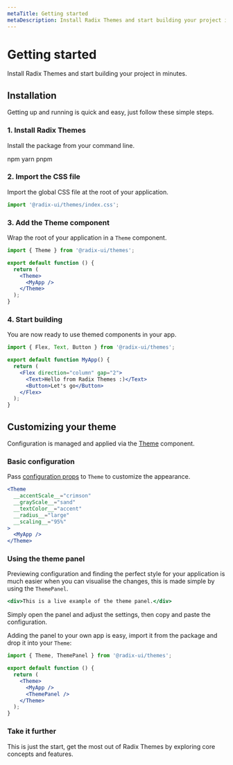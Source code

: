 ```yaml
---
metaTitle: Getting started
metaDescription: Install Radix Themes and start building your project in minutes
---
```


# Getting started

<Description>
  Install Radix Themes and start building your project in minutes.
</Description>

## Installation

Getting up and running is quick and easy, just follow these simple steps.

### 1. Install Radix Themes

Install the package from your command line.

<Tabs defaultValue="npm" my="5">
  <TabsList>
    <TabsTrigger value="npm">npm</TabsTrigger>
    <TabsTrigger value="yarn">yarn</TabsTrigger>
    <TabsTrigger value="pnpm">pnpm</TabsTrigger>
  </TabsList>
  <TabsContent value="npm">
    <CodeBlock mt="3" language="bash" value="npm install @radix-ui/themes" />
  </TabsContent>
  <TabsContent value="yarn">
    <CodeBlock mt="3" language="bash" value="yarn add @radix-ui/themes" />
  </TabsContent>
  <TabsContent value="pnpm">
    <CodeBlock mt="3" language="bash" value="pnpm install @radix-ui/themes" />
  </TabsContent>
</Tabs>

### 2. Import the CSS file

Import the global CSS file at the root of your application.

```ts
import '@radix-ui/themes/index.css';
```

### 3. Add the Theme component

Wrap the root of your application in a `Theme` component.

```jsx line=5,7
import { Theme } from '@radix-ui/themes';

export default function () {
  return (
    <Theme>
      <MyApp />
    </Theme>
  );
}
```

### 4. Start building

You are now ready to use themed components in your app.

```jsx
import { Flex, Text, Button } from '@radix-ui/themes';

export default function MyApp() {
  return (
    <Flex direction="column" gap="2">
      <Text>Hello from Radix Themes :)</Text>
      <Button>Let's go</Button>
    </Flex>
  );
}
```

## Customizing your theme

Configuration is managed and applied via the [Theme](/themes/docs/components/theme) component.

### Basic configuration

Pass [configuration props](/themes/docs/components/theme) to `Theme` to customize the appearance.

```jsx line=1
<Theme
  __accentScale__="crimson"
  __grayScale__="sand"
  __textColor__="accent"
  __radius__="large"
  __scaling__="95%"
>
  <MyApp />
</Theme>
```

### Using the theme panel

Previewing configuration and finding the perfect style for your application is much easier when you can visualise the changes, this is made simple by using the `ThemePanel`.

```jsx
<div>This is a live example of the theme panel.</div>
```

Simply open the panel and adjust the settings, then copy and paste the configuration.

Adding the panel to your own app is easy, import it from the package and drop it into your `Theme`:

```jsx line=7
import { Theme, ThemePanel } from '@radix-ui/themes';

export default function () {
  return (
    <Theme>
      <MyApp />
      <ThemePanel />
    </Theme>
  );
}
```

### Take it further

This is just the start, get the most out of Radix Themes by exploring core concepts and features.

<ThemePagesLinks />
